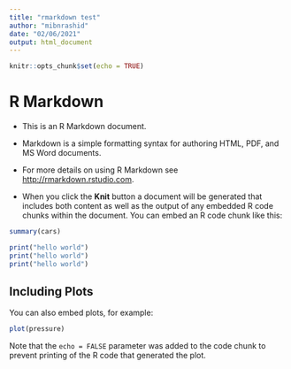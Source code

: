 ```yaml
---
title: "rmarkdown test"
author: "mibnrashid"
date: "02/06/2021"
output: html_document
---
```


```r
knitr::opts_chunk$set(echo = TRUE)
```

# R Markdown

- This is an R Markdown document.  
- Markdown is a simple formatting syntax for authoring HTML, PDF, and MS Word documents.
- For more details on using R Markdown see <http://rmarkdown.rstudio.com>.  

- When you click the **Knit** button a document will be generated that includes both content as well as the output of any embedded R code chunks within the document. You can embed an R code chunk like this:

```r
summary(cars)
```

```r
print("hello world")
print("hello world")
print("hello world")
```


## **Including Plots**

You can also embed plots, for example:

```r
plot(pressure)
```

Note that the `echo = FALSE` parameter was added to the code chunk to prevent printing of the R code that generated the plot.
